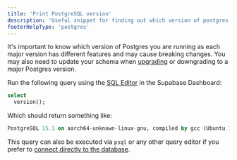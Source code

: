 ```yaml
---
title: 'Print PostgreSQL version'
description: 'Useful snippet for finding out which version of postgres you are running'
footerHelpType: 'postgres'
---
```


It's important to know which version of Postgres you are running as each major version has different features and may cause breaking changes. You may also need to update your schema when [upgrading](https://www.postgresql.org/docs/current/pgupgrade.html) or downgrading to a major Postgres version.

Run the following query using the [SQL Editor](https://supabase.com/dashboard/project/_/sql) in the Supabase Dashboard:

```sql
select
  version();
```

Which should return something like:

```sql
PostgreSQL 15.1 on aarch64-unknown-linux-gnu, compiled by gcc (Ubuntu 10.3.0-1ubuntu1~20.04) 10.3.0, 64-bit
```

This query can also be executed via `psql` or any other query editor if you prefer to [connect directly to the database](/docs/guides/database/connecting-to-postgres#direct-connections).
